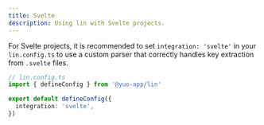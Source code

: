 ```yaml
---
title: Svelte
description: Using lin with Svelte projects.
---
```


For Svelte projects, it is recommended to set `integration: 'svelte'` in your `lin.config.ts` to use a custom parser that correctly handles key extraction from `.svelte` files.

```ts
// lin.config.ts
import { defineConfig } from '@yuo-app/lin'

export default defineConfig({
  integration: 'svelte',
})
``` 